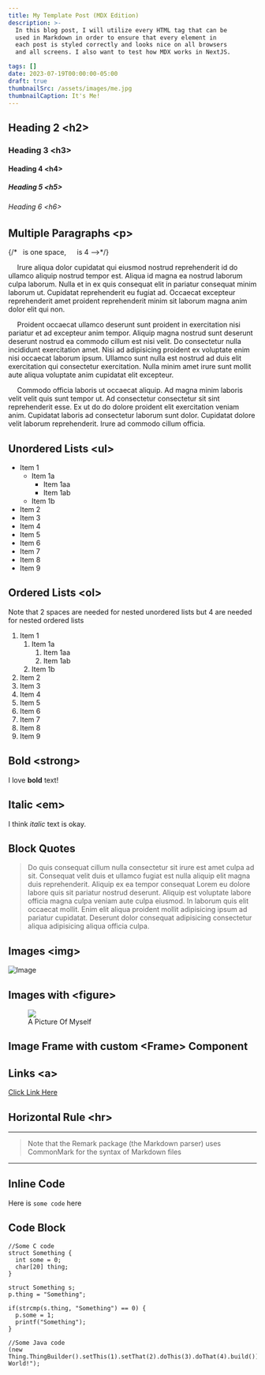 ```yaml
---
title: My Template Post (MDX Edition)
description: >- 
  In this blog post, I will utilize every HTML tag that can be
  used in Markdown in order to ensure that every element in 
  each post is styled correctly and looks nice on all browsers
  and all screens. I also want to test how MDX works in NextJS.

tags: []
date: 2023-07-19T00:00:00-05:00
draft: true
thumbnailSrc: /assets/images/me.jpg
thumbnailCaption: It's Me!
---
```


## Heading 2 \<h2>
### Heading 3 \<h3>
#### Heading 4 \<h4>
##### Heading 5 \<h5>
###### Heading 6 \<h6>




## Multiple Paragraphs \<p>
{/* &nbsp; is one space, &emsp; is 4 -->*/}

&emsp; Irure aliqua dolor cupidatat qui eiusmod nostrud reprehenderit id do ullamco aliquip nostrud tempor est. Aliqua id magna ea nostrud laborum culpa laborum. Nulla et in ex quis consequat elit in pariatur consequat minim laborum ut. Cupidatat reprehenderit eu fugiat ad. Occaecat excepteur reprehenderit amet proident reprehenderit minim sit laborum magna anim dolor elit qui non.

&emsp; Proident occaecat ullamco deserunt sunt proident in exercitation nisi pariatur et ad excepteur anim tempor. Aliquip magna nostrud sunt deserunt deserunt nostrud ea commodo cillum est nisi velit. Do consectetur nulla incididunt exercitation amet. Nisi ad adipisicing proident ex voluptate enim nisi occaecat laborum ipsum. Ullamco sunt nulla est nostrud ad duis elit exercitation qui consectetur exercitation. Nulla minim amet irure sunt mollit aute aliqua voluptate anim cupidatat elit excepteur.

&emsp; Commodo officia laboris ut occaecat aliquip. Ad magna minim laboris velit velit quis sunt tempor ut. Ad consectetur consectetur sit sint reprehenderit esse. Ex ut do do dolore proident elit exercitation veniam anim. Cupidatat laboris ad consectetur laborum sunt dolor. Cupidatat dolore velit laborum reprehenderit. Irure ad commodo cillum officia.


## Unordered Lists \<ul>
* Item 1
  * Item 1a
    * Item 1aa
    * Item 1ab
  * Item 1b
* Item 2
* Item 3
* Item 4
* Item 5
* Item 6
* Item 7
* Item 8
* Item 9

## Ordered Lists \<ol>
Note that 2 spaces are needed for nested
unordered lists but 4 are needed for nested
ordered lists

1. Item 1
    1. Item 1a
        1. Item 1aa
        2. Item 1ab
    2. Item 1b
2. Item 2
3. Item 3
4. Item 4
5. Item 5
6. Item 6
7. Item 7
8. Item 8
9. Item 9


## Bold \<strong>
I love **bold** text!

## Italic \<em>
I think *italic* text is okay.

## Block Quotes
> Do quis consequat cillum nulla consectetur sit irure est amet culpa ad sit. Consequat velit duis et ullamco fugiat est nulla aliquip elit magna duis reprehenderit. Aliquip ex ea tempor consequat Lorem eu dolore labore quis sit pariatur nostrud deserunt. Aliquip est voluptate labore officia magna culpa veniam aute culpa eiusmod. In laborum quis elit occaecat mollit. Enim elit aliqua proident mollit adipisicing ipsum ad pariatur cupidatat. Deserunt dolor consequat adipisicing consectetur aliqua adipisicing aliqua officia culpa.

## Images \<img>
![Image](/assets/images/me.jpg)

## Images with \<figure>

<figure>
  <img src="/assets/images/me.jpg"></img>
  <figcaption>A Picture Of Myself</figcaption>
</figure>

## Image Frame with custom \<Frame> Component
<Frame 
  src="/assets/images/me.jpg" 
  useModal={true}
  caption="MDX Works Here! Here's some lorem ipsum: Dolor Lorem dolor aliquip velit enim anim minim ullamco. Non culpa adipisicing est eu est ex officia. Ut laboris officia officia aliqua dolor ea enim quis est tempor. Laboris reprehenderit amet dolore aute velit do dolor magna ad Lorem magna cillum velit in." 
  css={{width: '85%', maxWidth: '600px', margin: 'auto'}}
/>

## Links \<a>
[Click Link Here](/assets/images/me.jpg)

## Horizontal Rule \<hr> 
---
> Note that the Remark package (the Markdown parser)
> uses CommonMark for the syntax of Markdown files
---

## Inline Code
Here is `some code` here

## Code Block
```
//Some C code
struct Something {
  int some = 0;
  char[20] thing;
}

struct Something s;
p.thing = "Something";

if(strcmp(s.thing, "Something") == 0) {
  p.some = 1;
  printf("Something");
}

//Some Java code
(new Thing.ThingBuilder().setThis(1).setThat(2).doThis(3).doThat(4).build()).out.println("Hello World!");
```

